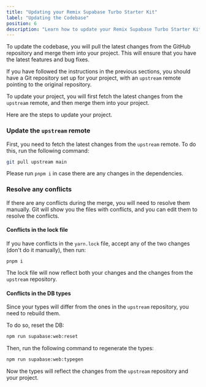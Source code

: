```yaml
---
title: "Updating your Remix Supabase Turbo Starter Kit"
label: "Updating the Codebase"
position: 6
description: "Learn how to update your Remix Supabase Turbo Starter Kit to the latest version."
---
```


To update the codebase, you will pull the latest changes from the GitHub repository and merge them into your project. This will ensure that you have the latest features and bug fixes.

If you have followed the instructions in the previous sections, you should have a Git repository set up for your project, with an `upstream` remote pointing to the original repository.

To update your project, you will first fetch the latest changes from the `upstream` remote, and then merge them into your project.

Here are the steps to update your project.

### Update the `upstream` remote

First, you need to fetch the latest changes from the `upstream` remote. To do this, run the following command:

```bash
git pull upstream main
```

Please run `pnpm i` in case there are any changes in the dependencies.

### Resolve any conflicts

If there are any conflicts during the merge, you will need to resolve them manually. Git will show you the files with conflicts, and you can edit them to resolve the conflicts.

#### Conflicts in the lock file

If you have conflicts in the `yarn.lock` file, accept any of the two changes (don't do it manually), then run:

```
pnpm i
```

The lock file will now reflect both your changes and the changes from the `upstream` repository.

#### Conflicts in the DB types

Since your types will differ from the ones in the `upstream` repository, you need to rebuild them.

To do so, reset the DB:

```bash
npm run supabase:web:reset
```

Then, run the following command to regenerate the types:

```bash
npm run supabase:web:typegen
```

Now the types will reflect the changes from the `upstream` repository and your project.

